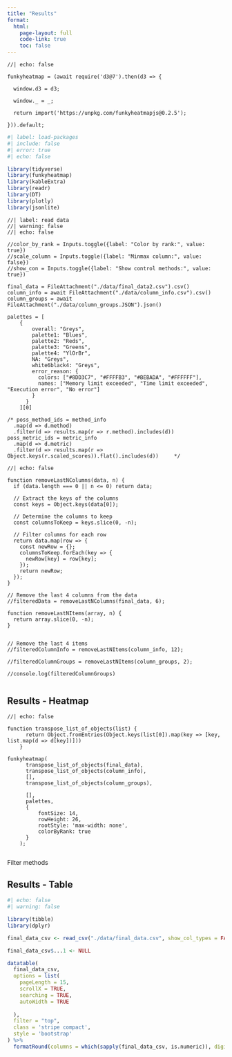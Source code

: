 ```yaml
---
title: "Results"
format:
  html:
    page-layout: full
    code-link: true
    toc: false
---
```



```ojs
//| echo: false

funkyheatmap = (await require('d3@7').then(d3 => {

  window.d3 = d3;

  window._ = _;

  return import('https://unpkg.com/funkyheatmapjs@0.2.5');

})).default;

```


```r
#| label: load-packages
#| include: false
#| error: true
#| echo: false

library(tidyverse)
library(funkyheatmap)
library(kableExtra)
library(readr)
library(DT)
library(plotly)
library(jsonlite)
``` 



```ojs
//| label: read data
//| warning: false
//| echo: false

//color_by_rank = Inputs.toggle({label: "Color by rank:", value: true})
//scale_column = Inputs.toggle({label: "Minmax column:", value: false})
//show_con = Inputs.toggle({label: "Show control methods:", value: true})

final_data = FileAttachment("./data/final_data2.csv").csv()
column_info = await FileAttachment("./data/column_info.csv").csv()
column_groups = await FileAttachment("./data/column_groups.JSON").json()

palettes = [
    {
        overall: "Greys",
        palette1: "Blues",
        palette2: "Reds",
        palette3: "Greens",
        palette4: "YlOrBr",
        NA: "Greys",
        white6black4: "Greys",
        error_reason: {
          colors: ["#8DD3C7", "#FFFFB3", "#BEBADA", "#FFFFFF"],
          names: ["Memory limit exceeded", "Time limit exceeded", "Execution error", "No error"]
        }
      }
    ][0]     

/* poss_method_ids = method_info
  .map(d => d.method)
  .filter(d => results.map(r => r.method).includes(d))
poss_metric_ids = metric_info
  .map(d => d.metric)
  .filter(d => results.map(r => Object.keys(r.scaled_scores)).flat().includes(d))     */
```

```ojs
//| echo: false

function removeLastNColumns(data, n) {
  if (data.length === 0 || n <= 0) return data;

  // Extract the keys of the columns
  const keys = Object.keys(data[0]);

  // Determine the columns to keep
  const columnsToKeep = keys.slice(0, -n);

  // Filter columns for each row
  return data.map(row => {
    const newRow = {};
    columnsToKeep.forEach(key => {
      newRow[key] = row[key];
    });
    return newRow;
  });
}

// Remove the last 4 columns from the data
//filteredData = removeLastNColumns(final_data, 6);

function removeLastNItems(array, n) {
  return array.slice(0, -n);
}


// Remove the last 4 items
//filteredColumnInfo = removeLastNItems(column_info, 12);

//filteredColumnGroups = removeLastNItems(column_groups, 2);

//console.log(filteredColumnGroups)


```
::: {.fullwidth}
## Results - Heatmap


```ojs
//| echo: false

function transpose_list_of_objects(list) {
      return Object.fromEntries(Object.keys(list[0]).map(key => [key, list.map(d => d[key])]))
    }

funkyheatmap(
      transpose_list_of_objects(final_data),
      transpose_list_of_objects(column_info),
      [],
      transpose_list_of_objects(column_groups),
      
      [],
      palettes,
      {
          fontSize: 14,
          rowHeight: 26,
          rootStyle: 'max-width: none',
          colorByRank: true
      }
    );


```

<summary>Filter methods</summary>

<!-- ::: {.cell .panel-input .card .bg-light}

<details>

<summary>Filter methods</summary>

```ojs
//| echo: false

viewof method_ids = Inputs.checkbox(
  final_data.filter(item => item.method),
  {
    value: final_data.map(item => item.method),
    label: "Methods:"
  } 
)

```  

</details>

<details>

<summary>Filter metrics</summary>

```ojs
//| echo: false

viewof metric_ids = Inputs.checkbox(
  Object.keys(final_data[0]),
  {
    label: "Metrics:"
  }
)
```

</details>
::: -->

## Results - Table
```r
#| echo: false
#| warning: false

library(tibble)
library(dplyr)

final_data_csv <- read_csv("./data/final_data.csv", show_col_types = FALSE)

final_data_csv$...1 <- NULL

datatable(
  final_data_csv,
  options = list(
    pageLength = 15,
    scrollX = TRUE,
    searching = TRUE,
    autoWidth = TRUE
    
  ),
  filter = "top",
  class = 'stripe compact',
  style = 'bootstrap'
) %>%
  formatRound(columns = which(sapply(final_data_csv, is.numeric)), digits = 2)
```

:::